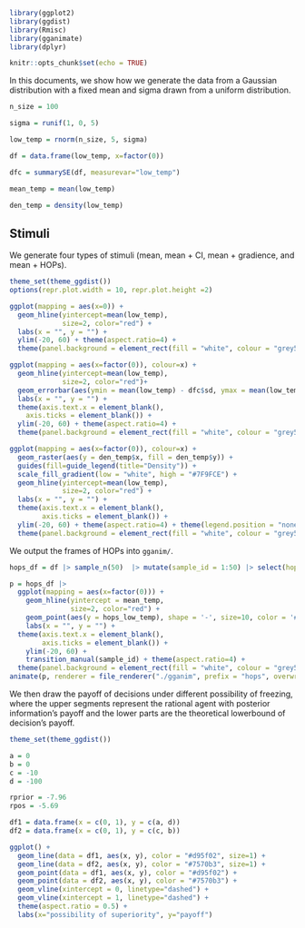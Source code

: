 ```r
library(ggplot2)
library(ggdist)
library(Rmisc)
library(gganimate)
library(dplyr)

knitr::opts_chunk$set(echo = TRUE)
```

In this documents, we show how we generate the data from a Gaussian distribution with a fixed mean and sigma drawn from a uniform distribution.

```r

n_size = 100

sigma = runif(1, 0, 5)

low_temp = rnorm(n_size, 5, sigma)

df = data.frame(low_temp, x=factor(0))

dfc = summarySE(df, measurevar="low_temp")

mean_temp = mean(low_temp)

den_temp = density(low_temp)
```

## Stimuli

We generate four types of stimuli (mean, mean + CI, mean + gradience, and mean + HOPs).

```r

theme_set(theme_ggdist())
options(repr.plot.width = 10, repr.plot.height =2)

ggplot(mapping = aes(x=0)) +
  geom_hline(yintercept=mean(low_temp),
             size=2, color="red") +
  labs(x = "", y = "") + 
  ylim(-20, 60) + theme(aspect.ratio=4) + 
  theme(panel.background = element_rect(fill = "white", colour = "grey50"))
```

```r
ggplot(mapping = aes(x=factor(0)), colour=x) +
  geom_hline(yintercept=mean(low_temp),
             size=2, color="red")+
  geom_errorbar(aes(ymin = mean(low_temp) - dfc$sd, ymax = mean(low_temp) + dfc$sd), width = 0.2) +
  labs(x = "", y = "") +
  theme(axis.text.x = element_blank(),
    axis.ticks = element_blank()) + 
  ylim(-20, 60) + theme(aspect.ratio=4) + 
  theme(panel.background = element_rect(fill = "white", colour = "grey50"))
```

```r
ggplot(mapping = aes(x=factor(0)), colour=x) +
  geom_raster(aes(y = den_temp$x, fill = den_temp$y)) + 
  guides(fill=guide_legend(title="Density")) +
  scale_fill_gradient(low = "white", high = "#7F9FCE") + 
  geom_hline(yintercept=mean(low_temp),
             size=2, color="red") +
  labs(x = "", y = "") +
  theme(axis.text.x = element_blank(),
        axis.ticks = element_blank()) + 
  ylim(-20, 60) + theme(aspect.ratio=4) + theme(legend.position = "none") + 
  theme(panel.background = element_rect(fill = "white", colour = "grey50"))
```
We output the frames of HOPs into `gganim/`.

```r
hops_df = df |> sample_n(50)  |> mutate(sample_id = 1:50) |> select(hops_low_temp = low_temp, everything())

p = hops_df |> 
  ggplot(mapping = aes(x=factor(0))) +
    geom_hline(yintercept = mean_temp,
               size=2, color="red") +
    geom_point(aes(y = hops_low_temp), shape = '-', size=10, color = '#7F9FCE') +
    labs(x = "", y = "") + 
  theme(axis.text.x = element_blank(),
        axis.ticks = element_blank()) + 
    ylim(-20, 60) +
    transition_manual(sample_id) + theme(aspect.ratio=4) + 
  theme(panel.background = element_rect(fill = "white", colour = "grey50"))
animate(p, renderer = file_renderer("./gganim", prefix = "hops", overwrite = TRUE), fps = 5)
```

We then draw the payoff of decisions under different possibility of freezing, where the upper segments represent the rational agent with posterior information's payoff and the lower parts are the theoretical lowerbound of decision's payoff.

```r
theme_set(theme_ggdist())

a = 0
b = 0
c = -10
d = -100

rprior = -7.96
rpos = -5.69

df1 = data.frame(x = c(0, 1), y = c(a, d))
df2 = data.frame(x = c(0, 1), y = c(c, b))

ggplot() +
  geom_line(data = df1, aes(x, y), color = "#d95f02", size=1) +
  geom_line(data = df2, aes(x, y), color = "#7570b3", size=1) +
  geom_point(data = df1, aes(x, y), color = "#d95f02") +
  geom_point(data = df2, aes(x, y), color = "#7570b3") +
  geom_vline(xintercept = 0, linetype="dashed") +
  geom_vline(xintercept = 1, linetype="dashed") +
  theme(aspect.ratio = 0.5) +
  labs(x="possibility of superiority", y="payoff")
```
